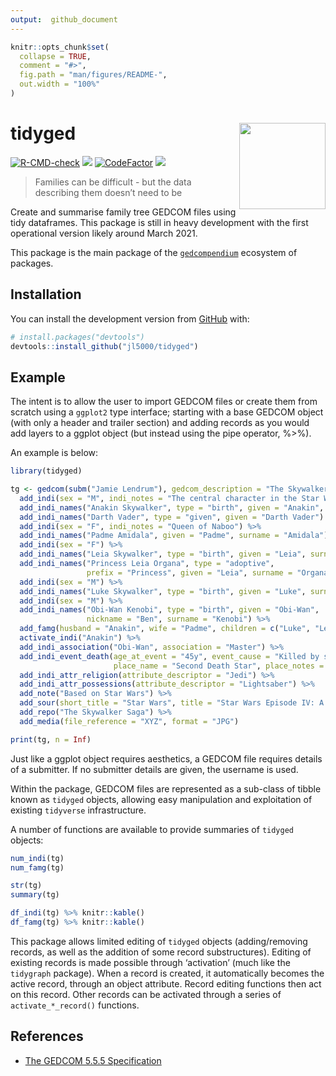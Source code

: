 ```yaml
---
output:  github_document
---
```


<!-- README.md is generated from README.Rmd. Please edit that file -->

```r
knitr::opts_chunk$set(
  collapse = TRUE,
  comment = "#>",
  fig.path = "man/figures/README-",
  out.width = "100%"
)
```

# tidyged <img src='man/figures/logo.png' align="right" height="138" />

<!-- badges: start -->
[![R-CMD-check](https://github.com/jl5000/tidyged/workflows/R-CMD-check/badge.svg)](https://github.com/jl5000/tidyged/actions)
[![](https://codecov.io/gh/jl5000/tidyged/branch/master/graph/badge.svg)](https://codecov.io/gh/jl5000/tidyged)
[![CodeFactor](https://www.codefactor.io/repository/github/jl5000/tidyged/badge)](https://www.codefactor.io/repository/github/jl5000/tidyged)
[![](https://img.shields.io/badge/lifecycle-maturing-blue.svg)](https://www.tidyverse.org/lifecycle/#maturing)
<!-- badges: end -->

> Families can be difficult - but the data describing them doesn't need to be

Create and summarise family tree GEDCOM files using tidy dataframes. This package is still in heavy development with the first operational version likely around March 2021.

This package is the main package of the [`gedcompendium`](https://github.com/jl5000/gedcompendium) ecosystem of packages.

## Installation

You can install the development version from [GitHub](https://github.com/) with:

``` r
# install.packages("devtools")
devtools::install_github("jl5000/tidyged")
```

## Example

The intent is to allow the user to import GEDCOM files or create them from scratch using a `ggplot2` type interface; starting with a base GEDCOM object (with only a header and trailer section) and adding records as you would add layers to a ggplot object (but instead using the pipe operator, %>%).

An example is below:

```r
library(tidyged)

tg <- gedcom(subm("Jamie Lendrum"), gedcom_description = "The Skywalker family", gedcom_copyright = "None") %>%
  add_indi(sex = "M", indi_notes = "The central character in the Star Wars Skywalker Saga") %>%
  add_indi_names("Anakin Skywalker", type = "birth", given = "Anakin", surname = "Skywalker") %>%
  add_indi_names("Darth Vader", type = "given", given = "Darth Vader") %>%
  add_indi(sex = "F", indi_notes = "Queen of Naboo") %>%
  add_indi_names("Padme Amidala", given = "Padme", surname = "Amidala") %>% 
  add_indi(sex = "F") %>% 
  add_indi_names("Leia Skywalker", type = "birth", given = "Leia", surname = "Skywalker") %>%
  add_indi_names("Princess Leia Organa", type = "adoptive", 
                 prefix = "Princess", given = "Leia", surname = "Organa") %>% 
  add_indi(sex = "M") %>%
  add_indi_names("Luke Skywalker", type = "birth", given = "Luke", surname = "Skywalker") %>% 
  add_indi(sex = "M") %>% 
  add_indi_names("Obi-Wan Kenobi", type = "birth", given = "Obi-Wan", 
                 nickname = "Ben", surname = "Kenobi") %>% 
  add_famg(husband = "Anakin", wife = "Padme", children = c("Luke", "Leia")) %>%
  activate_indi("Anakin") %>% 
  add_indi_association("Obi-Wan", association = "Master") %>% 
  add_indi_event_death(age_at_event = "45y", event_cause = "Killed by son Luke",
                       place_name = "Second Death Star", place_notes = "Orbiting Endor System") %>% 
  add_indi_attr_religion(attribute_descriptor = "Jedi") %>% 
  add_indi_attr_possessions(attribute_descriptor = "Lightsaber") %>%
  add_note("Based on Star Wars") %>% 
  add_sour(short_title = "Star Wars", title = "Star Wars Episode IV: A New Hope") %>% 
  add_repo("The Skywalker Saga") %>% 
  add_media(file_reference = "XYZ", format = "JPG")

print(tg, n = Inf)
```


Just like a ggplot object requires aesthetics, a GEDCOM file requires details of a submitter. If no submitter details are given, the username is used.

Within the package, GEDCOM files are represented as a sub-class of tibble known as `tidyged` objects, allowing easy manipulation and exploitation of existing `tidyverse` infrastructure.

A number of functions are available to provide summaries of `tidyged` objects:

```r
num_indi(tg)
num_famg(tg)

str(tg)
summary(tg)

df_indi(tg) %>% knitr::kable()
df_famg(tg) %>% knitr::kable()
```

This package allows limited editing of `tidyged` objects (adding/removing records, as well as the addition of some record substructures). Editing of existing records is made possible through 'activation' (much like the `tidygraph` package). When a record is created, it automatically becomes the active record, through an object attribute. Record editing functions then act on this record. Other records can be activated through a series of `activate_*_record()` functions.

## References

* [The GEDCOM 5.5.5 Specification](https://www.gedcom.org/gedcom.html)
